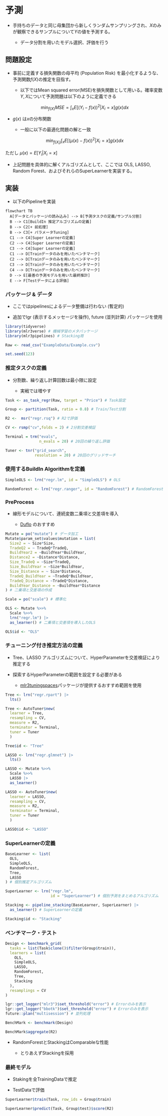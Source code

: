 # 予測 {#sec-Prediction}

- 手持ちのデータと同じ母集団から新しくランダムサンプリングされ、$X$のみが観察できるサンプルについて$Y$の値を予測する。

  - データ分割を用いたモデル選択、評価を行う

## 問題設定

- 事前に定義する損失関数の母平均 (Population Risk) を最小化するような、予測関数$f(X)$の推定を目指す。

  - 以下ではMean squared error(MSE)を損失関数として用いる。確率変数$Y,X$について予測問題は以下のように定義できる

$$\min_{f(X)}MSE = \int_{x}E[(Y_i-f(x))^2|X_i=x]g(x)dx$$

- $g(x)$ は$x$の分布関数

  - 一般に以下の最適化問題の解と一致

$$\min_{f(X_i)} \int_{x}E[(\mu(x)-f(x))^2|X_i=x]g(x)dx$$

ただし $\mu(x)=E[Y_i|X_i=x]$

- 上記問題を具体的に解くアルゴリズムとして、ここでは OLS, LASSO, Random Forest、およびそれらのSuperLearnerを実装する。

## 実装

- 以下のPipelineを実装

```mermaid
flowchart TB
  A[データとパッケージの読み込み] --> B[予測タスクの定義/サンプル分割]
  B --> C1[BuildIn 推定アルゴリズムの定義]
  B --> C2[+ 前処理]
  B --> C3[+ パラメータTuning]
  C1 --> C4[Super Learnerの定義]
  C2 --> C4[Super Learnerの定義]
  C3 --> C4[Super Learnerの定義]
  C1 --> D[Trainデータのみを用いたベンチマーク]
  C2 --> D[Trainデータのみを用いたベンチマーク]
  C3 --> D[Trainデータのみを用いたベンチマーク]
  C4 --> D[Trainデータのみを用いたベンチマーク]
  D --> E[最善の予測モデルを用いた最終推計]
  E --> F[Testデータによる評価]
```


### パッケージ & データ

- ここではpipelinesによるデータ整備は行わない (暫定的)

- 追加でlgr (表示するメッセージを操作), future (並列計算)  パッケージを使用

```r
library(tidyverse)
library(mlr3verse) # 機械学習のメタパッケージ
library(mlr3pipelines) # Stacking用

Raw <- read_csv("ExampleData/Example.csv")

set.seed(123)
```

### 推定タスクの定義

- 分割数、繰り返し計算回数は最小限に設定

    - 実戦では増やす

```r
Task <- as_task_regr(Raw, target = "Price") # Task設定

Group <- partition(Task, ratio = 0.8) # Train/Test分割

R2 <-  msr("regr.rsq") # R2で評価

CV <- rsmp("cv",folds = 2) # 2分割交差検証

Terminal = trm("evals",
               n_evals = 20) # 20回の繰り返し評価

Tuner <- tnr("grid_search",
             resolution = 20) # 20回のグリッドサーチ
```


### 使用するBuildIn Algorithmを定義

```r
SimpleOLS <- lrn("regr.lm", id = "SimpleOLS") # OLS

RandomForest <- lrn("regr.ranger", id = "RandomForest") # RandomForest
```

### PreProcess

- 線形モデルについて、連続変数二乗項と交差項を導入

    - [Duflo](https://github.com/demirermert/MLInference/blob/master/NBER_SI_DEV_master_lecture.pdf) のおすすめ

```r
Mutate = po("mutate") # データ加工
Mutate$param_set$values$mutation = list(
  Size2 = ~ Size*Size,
  TradeQ2 = ~ TradeQ*TradeQ,
  BuildYear2 = ~BuildYear*BuildYear,
  Distance2 = ~Distance*Distance,
  Size_TradeQ = ~Size*TradeQ,
  Size_BuildYear = ~Size*BuildYear,
  Size_Distance = ~ Size*Distance,
  TradeQ_BuildYear = ~TradeQ*BuildYear,
  TradeQ_Distance = ~TradeQ*Distance,
  BuildYear_Distance = ~BuildYear*Distance
) # 二乗項と交差項の作成

Scale = po("scale") # 標準化

OLS <- Mutate %>>% 
  Scale %>>% 
  lrn("regr.lm") |> 
  as_learner() # 二乗項と交差項を導入したOLS

OLS$id <- "OLS"
```

### チューニング付き推定方法の定義

- Tree、LASSO アルゴリズムについて、HyperParameterを交差検証により推定する

- 探索するHyperParameterの範囲を設定する必要がある

    - [mlr3tuningspaces](https://github.com/mlr-org/mlr3tuningspaces)パッケージが提供するおすすめ範囲を使用

```r
Tree <- lrn("regr.rpart") |> 
  lts()

Tree <- AutoTuner$new(
  learner = Tree,
  resampling = CV,
  measure = R2,
  terminator = Terminal,
  tuner = Tuner
  )

Tree$id <- "Tree"

LASSO <- lrn("regr.glmnet") |> 
  lts()

LASSO <- Mutate %>>% 
  Scale %>>% 
  LASSO |> 
  as_learner()

LASSO <- AutoTuner$new(
  learner = LASSO,
  resampling = CV,
  measure = R2,
  terminator = Terminal,
  tuner = Tuner
  )

LASSO$id <- "LASSO"
```

### SuperLearnerの定義

```r
BaseLearner <- list(
  OLS,
  SimpleOLS,
  RandomForest,
  Tree,
  LASSO
) # 個別推定アルゴリズム

SuperLearner <- lrn("regr.lm",
                    id = "SuperLearner") # 個別予測をまとめるアルゴリズム

Stacking <- pipeline_stacking(BaseLearner, SuperLearner) |> 
  as_learner() # SuperLearnerの定義

Stacking$id <- "Stacking"
```

### ベンチマーク・テスト

```r
Design <- benchmark_grid(
  tasks = list(Task$clone()$filter(Group$train)),
  learners = list(
    OLS,
    SimpleOLS,
    LASSO,
    RandomForest,
    Tree,
    Stacking
  ),
  resamplings = CV
)

lgr::get_logger("mlr3")$set_threshold("error") # Errorのみを表示
lgr::get_logger("bbotk")$set_threshold("error") # Errorのみを表示
future::plan("multisession") # 並列処理

BenchMark <- benchmark(Design)

BenchMark$aggregate(R2)
```

- RandomForestとStackingはComparableな性能

    - とりあえずStackingを採用
    
### 最終モデル

- Stakingを全TrainingDataで推定

- TestDataで評価

```r
SuperLearner$train(Task, row_ids = Group$train)

SuperLearner$predict(Task, Group$test)$score(R2)
```
